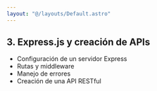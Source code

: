 ```yaml
---
layout: "@/layouts/Default.astro"
---
```

## 3. Express.js y creación de APIs

- Configuración de un servidor Express
- Rutas y middleware
- Manejo de errores
- Creación de una API RESTful
